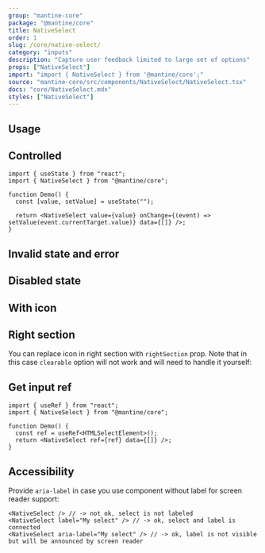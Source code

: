 ```yaml
---
group: "mantine-core"
package: "@mantine/core"
title: NativeSelect
order: 1
slug: /core/native-select/
category: "inputs"
description: "Capture user feedback limited to large set of options"
props: ["NativeSelect"]
import: "import { NativeSelect } from '@mantine/core';"
source: "mantine-core/src/components/NativeSelect/NativeSelect.tsx"
docs: "core/NativeSelect.mdx"
styles: ["NativeSelect"]
---
```



## Usage

<Demo data={NativeSelectDemos.configurator} />

## Controlled

```tsx
import { useState } from "react";
import { NativeSelect } from "@mantine/core";

function Demo() {
  const [value, setValue] = useState("");

  return <NativeSelect value={value} onChange={(event) => setValue(event.currentTarget.value)} data={[]} />;
}
```

## Invalid state and error

<Demo data={NativeSelectDemos.validation} />

## Disabled state

<Demo data={NativeSelectDemos.disabled} />

## With icon

<Demo data={NativeSelectDemos.icon} />

## Right section

You can replace icon in right section with `rightSection` prop.
Note that in this case `clearable` option will not work and will need to handle it yourself:

<Demo data={NativeSelectDemos.rightSection} />

## Get input ref

```tsx
import { useRef } from "react";
import { NativeSelect } from "@mantine/core";

function Demo() {
  const ref = useRef<HTMLSelectElement>();
  return <NativeSelect ref={ref} data={[]} />;
}
```

## Accessibility

Provide `aria-label` in case you use component without label for screen reader support:

```tsx
<NativeSelect /> // -> not ok, select is not labeled
<NativeSelect label="My select" /> // -> ok, select and label is connected
<NativeSelect aria-label="My select" /> // -> ok, label is not visible but will be announced by screen reader
```
